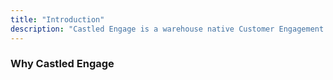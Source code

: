 ```yaml
---
title: "Introduction"
description: "Castled Engage is a warehouse native Customer Engagement Platform that enables marketers to run hyper-personalized campaigns on top of the data in their cloud data warehouse."
---
```


### Why Castled Engage

<CardGroup>
  <Card
    title="Data Activation on top of cloud warehouse"
    icon="database"
  ></Card>
  <Card title="Best in class Customer Segment Builder" icon="wrench"></Card>
  <Card title="Cross-channel orchestration support" icon="gears"></Card>
  <Card title="Realtime campaigns" icon="bullhorn"></Card>
</CardGroup>
